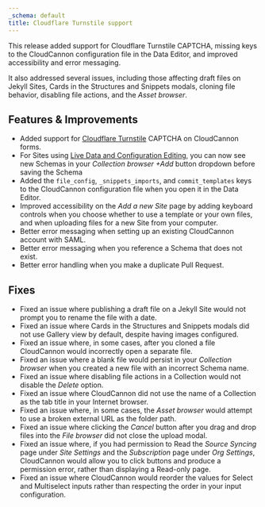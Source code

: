 ```yaml
---
_schema: default
title: Cloudflare Turnstile support
---
```

This release added support for Cloudflare Turnstile CAPTCHA, missing keys to the CloudCannon configuration file in the Data Editor, and improved accessibility and error messaging.

It also addressed several issues, including those affecting draft files on Jekyll Sites, Cards in the Structures and Snippets modals, cloning file behavior, disabling file actions, and the *Asset browser*.

## Features & Improvements

* Added support for [Cloudflare Turnstile](https://www.cloudflare.com/en-gb/products/turnstile/) CAPTCHA on CloudCannon forms.
* For Sites using [Live Data and Configuration Editing](/documentation/guides/unified-configuration-migration-guide/), you can now see new Schemas in your *Collection browser* *\+Add* button dropdown before saving the Schema
* Added the `file_config`, `_snippets_imports`, and `commit_templates` keys to the CloudCannon configuration file when you open it in the Data Editor.
* Improved accessibility on the *Add a new Site* page by adding keyboard controls when you choose whether to use a template or your own files, and when uploading files for a new Site from your computer.
* Better error messaging when setting up an existing CloudCannon account with SAML.
* Better error messaging when you reference a Schema that does not exist.
* Better error handling when you make a duplicate Pull Request.

## Fixes

* Fixed an issue where publishing a draft file on a Jekyll Site would not prompt you to rename the file with a date.
* Fixed an issue where Cards in the Structures and Snippets modals did not use Gallery view by default, despite having images configured.
* Fixed an issue where, in some cases, after you cloned a file CloudCannon would incorrectly open a separate file.
* Fixed an issue where a blank file would persist in your *Collection browser* when you created a new file with an incorrect Schema name.
* Fixed an issue where disabling file actions in a Collection would not disable the *Delete* option.
* Fixed an issue where CloudCannon did not use the name of a Collection as the tab title in your Internet browser.
* Fixed an issue where, in some cases, the *Asset browser* would attempt to use a broken external URL as the folder path.
* Fixed an issue where clicking the *Cancel* button after you drag and drop files into the *File browser* did not close the upload modal.
* Fixed an issue where, if you had permission to Read the *Source Syncing* page under *Site Settings* and the *Subscription* page under *Org Settings*, CloudCannon would allow you to click buttons and produce a permission error, rather than displaying a Read-only page.
* Fixed an issue where CloudCannon would reorder the values for Select and Multiselect inputs rather than respecting the order in your input configuration.